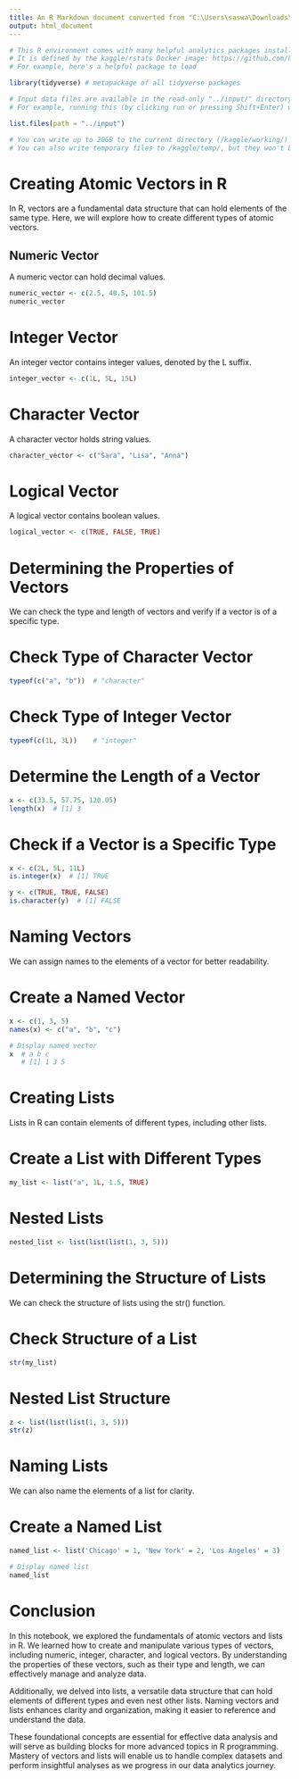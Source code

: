 ```yaml
---
title: An R Markdown document converted from "C:\Users\saswa\Downloads\module-2-vectors-and-lists-in-r.ipynb"
output: html_document
---
```


```r
# This R environment comes with many helpful analytics packages installed
# It is defined by the kaggle/rstats Docker image: https://github.com/kaggle/docker-rstats
# For example, here's a helpful package to load

library(tidyverse) # metapackage of all tidyverse packages

# Input data files are available in the read-only "../input/" directory
# For example, running this (by clicking run or pressing Shift+Enter) will list all files under the input directory

list.files(path = "../input")

# You can write up to 20GB to the current directory (/kaggle/working/) that gets preserved as output when you create a version using "Save & Run All" 
# You can also write temporary files to /kaggle/temp/, but they won't be saved outside of the current session
```

# Creating Atomic Vectors in R

In R, vectors are a fundamental data structure that can hold elements of the same type. Here, we will explore how to create different types of atomic vectors.

## Numeric Vector

A numeric vector can hold decimal values.

```r
numeric_vector <- c(2.5, 48.5, 101.5)
numeric_vector
```

# Integer Vector

An integer vector contains integer values, denoted by the L suffix.

```r
integer_vector <- c(1L, 5L, 15L)
```

# Character Vector

A character vector holds string values.

```r
character_vector <- c("Sara", "Lisa", "Anna")
```

# Logical Vector

A logical vector contains boolean values.

```r
logical_vector <- c(TRUE, FALSE, TRUE)
```

# Determining the Properties of Vectors

We can check the type and length of vectors and verify if a vector is of a specific type.

# Check Type of Character Vector

```r
typeof(c("a", "b"))  # "character"
```

# Check Type of Integer Vector

```r
typeof(c(1L, 3L))    # "integer"
```

# Determine the Length of a Vector

```r
x <- c(33.5, 57.75, 120.05)
length(x)  # [1] 3
```

# Check if a Vector is a Specific Type

```r
x <- c(2L, 5L, 11L)
is.integer(x)  # [1] TRUE

y <- c(TRUE, TRUE, FALSE)
is.character(y)  # [1] FALSE
```

# Naming Vectors

We can assign names to the elements of a vector for better readability.

# Create a Named Vector

```r
x <- c(1, 3, 5)
names(x) <- c("a", "b", "c")

# Display named vector
x  # a b c 
   # [1] 1 3 5
```

# Creating Lists

Lists in R can contain elements of different types, including other lists.

# Create a List with Different Types

```r
my_list <- list("a", 1L, 1.5, TRUE)
```

# Nested Lists

```r
nested_list <- list(list(list(1, 3, 5)))
```

# Determining the Structure of Lists

We can check the structure of lists using the str() function.

# Check Structure of a List

```r
str(my_list)
```

# Nested List Structure

```r
z <- list(list(list(1, 3, 5)))
str(z)
```

# Naming Lists

We can also name the elements of a list for clarity.

# Create a Named List

```r
named_list <- list('Chicago' = 1, 'New York' = 2, 'Los Angeles' = 3)

# Display named list
named_list
```

# Conclusion

In this notebook, we explored the fundamentals of atomic vectors and lists in R. We learned how to create and manipulate various types of vectors, including numeric, integer, character, and logical vectors. By understanding the properties of these vectors, such as their type and length, we can effectively manage and analyze data.

Additionally, we delved into lists, a versatile data structure that can hold elements of different types and even nest other lists. Naming vectors and lists enhances clarity and organization, making it easier to reference and understand the data.

These foundational concepts are essential for effective data analysis and will serve as building blocks for more advanced topics in R programming. Mastery of vectors and lists will enable us to handle complex datasets and perform insightful analyses as we progress in our data analytics journey.

